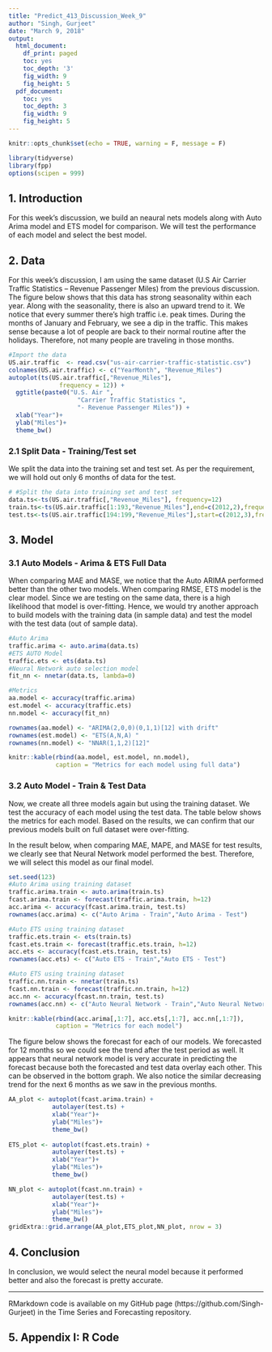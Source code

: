 ```yaml
---
title: "Predict_413_Discussion_Week_9"
author: "Singh, Gurjeet"
date: "March 9, 2018"
output:
  html_document:
    df_print: paged
    toc: yes
    toc_depth: '3'
    fig_width: 9
    fig_height: 5
  pdf_document:
    toc: yes
    toc_depth: 3
    fig_width: 9
    fig_height: 5
---
```


```r
knitr::opts_chunk$set(echo = TRUE, warning = F, message = F)
```

```r

library(tidyverse)
library(fpp)
options(scipen = 999)
```


\pagebreak

## 1. Introduction

For this week's discussion, we build an neaural nets models along with Auto Arima model and ETS model for comparison. We will test the performance of each model and select the best model.

## 2. Data

For this week's discussion, I am using the same dataset (U.S Air Carrier Traffic Statistics – Revenue Passenger Miles) from the previous discussion. The figure below shows that this data has strong seasonality within each year. Along with the seasonality, there is also an upward trend to it. We notice that every summer there’s high traffic i.e. peak times. During the months of January and February, we see a dip in the traffic. This makes sense because a lot of people are back to their normal routine after the holidays. Therefore, not many people are traveling in those months.

```r
#Import the data
US.air.traffic  <- read.csv("us-air-carrier-traffic-statistic.csv")
colnames(US.air.traffic) <- c("YearMonth", "Revenue_Miles")
autoplot(ts(US.air.traffic[,"Revenue_Miles"], 
              frequency = 12)) +  
  ggtitle(paste0("U.S. Air ",
                   "Carrier Traffic Statistics ",
                   "- Revenue Passenger Miles")) +
  xlab("Year")+
  ylab("Miles")+
  theme_bw()
```

### 2.1 Split Data - Training/Test set

We split the data into the training set and test set. As per the requirement, we will hold out only 6 months of data for the test. 

```r
# #Split the data into training set and test set
data.ts<-ts(US.air.traffic[,"Revenue_Miles"], frequency=12)
train.ts<-ts(US.air.traffic[1:193,"Revenue_Miles"],end=c(2012,2),frequency=12)
test.ts<-ts(US.air.traffic[194:199,"Revenue_Miles"],start=c(2012,3),frequency=12)
```

## 3. Model

### 3.1 Auto Models - Arima & ETS Full Data

When comparing MAE and MASE, we notice that the Auto ARIMA performed better than the other two models. When comparing RMSE, ETS model is the clear model. Since we are testing on the same data, there is a high likelihood that model is over-fitting. Hence, we would try another approach to build models with the training data (in sample data) and test the model with the test data (out of sample data).

```r
#Auto Arima
traffic.arima <- auto.arima(data.ts)
#ETS AUTO Model
traffic.ets <- ets(data.ts)
#Neural Network auto selection model
fit_nn <- nnetar(data.ts, lambda=0)

#Metrics
aa.model <- accuracy(traffic.arima)
est.model <- accuracy(traffic.ets)
nn.model <- accuracy(fit_nn)

rownames(aa.model) <- "ARIMA(2,0,0)(0,1,1)[12] with drift"
rownames(est.model) <- "ETS(A,N,A) "
rownames(nn.model) <- "NNAR(1,1,2)[12]"

knitr::kable(rbind(aa.model, est.model, nn.model), 
             caption = "Metrics for each model using full data")

```


### 3.2 Auto Model - Train & Test Data

Now, we create all three models again but using the training dataset. We test the accuracy of each model using the test data. The table below shows the metrics for each model. Based on the results, we can confirm that our previous models built on full dataset were over-fitting.

In the result below, when comparing MAE, MAPE, and MASE for test results, we clearly see that Neural Network model performed the best. Therefore, we will select this model as our final model.

```r
set.seed(123)
#Auto Arima using training dataset
traffic.arima.train <- auto.arima(train.ts)
fcast.arima.train <- forecast(traffic.arima.train, h=12)
acc.arima <- accuracy(fcast.arima.train, test.ts)
rownames(acc.arima) <- c("Auto Arima - Train","Auto Arima - Test")

#Auto ETS using training dataset
traffic.ets.train <- ets(train.ts)
fcast.ets.train <- forecast(traffic.ets.train, h=12)
acc.ets <- accuracy(fcast.ets.train, test.ts)
rownames(acc.ets) <- c("Auto ETS - Train","Auto ETS - Test")

#Auto ETS using training dataset
traffic.nn.train <- nnetar(train.ts)
fcast.nn.train <- forecast(traffic.nn.train, h=12)
acc.nn <- accuracy(fcast.nn.train, test.ts)
rownames(acc.nn) <- c("Auto Neural Network - Train","Auto Neural Network - Test")

knitr::kable(rbind(acc.arima[,1:7], acc.ets[,1:7], acc.nn[,1:7]), 
             caption = "Metrics for each model")

```

The figure below shows the forecast for each of our models. We forecasted for 12 months so we could see the trend after the test period as well. It appears that neural network model is very accurate in predicting the forecast because both the forecasted and test data overlay each other. This can be observed in the bottom graph. We also notice the similar decreasing trend for the next 6 months as we saw in the previous months.

```r
AA_plot <- autoplot(fcast.arima.train) +
            autolayer(test.ts) +
            xlab("Year")+
            ylab("Miles")+
            theme_bw()
                      
ETS_plot <- autoplot(fcast.ets.train) +
            autolayer(test.ts) +
            xlab("Year")+
            ylab("Miles")+
            theme_bw()

NN_plot <- autoplot(fcast.nn.train) +
            autolayer(test.ts) +
            xlab("Year")+
            ylab("Miles")+
            theme_bw()
gridExtra::grid.arrange(AA_plot,ETS_plot,NN_plot, nrow = 3)

```



## 4. Conclusion

In conclusion, we would select the neural model because it performed better and also the forecast is pretty accurate.

***
RMarkdown code is available on my GitHub page (https://github.com/Singh-Gurjeet) in the Time Series and Forecasting repository.

## 5. Appendix I: R Code
```r

```

